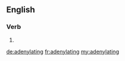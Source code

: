==English==

===Verb===
{{head|en|present participle}}

# {{present participle of|adenylate|lang=en}}

[[de:adenylating]]
[[fr:adenylating]]
[[my:adenylating]]